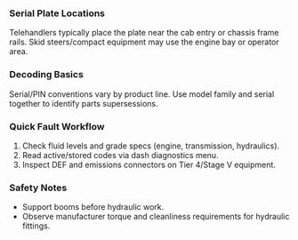 ### Serial Plate Locations
Telehandlers typically place the plate near the cab entry or chassis frame rails. Skid steers/compact equipment may use the engine bay or operator area.

### Decoding Basics
Serial/PIN conventions vary by product line. Use model family and serial together to identify parts supersessions.

### Quick Fault Workflow
1. Check fluid levels and grade specs (engine, transmission, hydraulics).
2. Read active/stored codes via dash diagnostics menu.
3. Inspect DEF and emissions connectors on Tier 4/Stage V equipment.

### Safety Notes
- Support booms before hydraulic work.
- Observe manufacturer torque and cleanliness requirements for hydraulic fittings.
